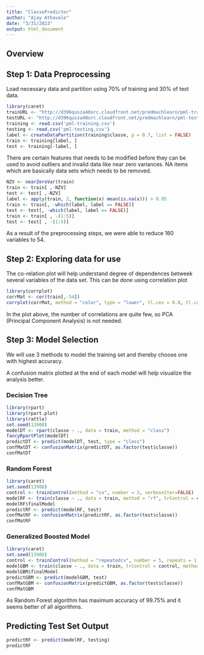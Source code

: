 ```yaml
---
title: "ClassePredictor"
author: "Ajay Athavale"
date: "3/31/2023"
output: html_document
---
```


## Overview


## Step 1: Data Preprocessing 

Load necessary data and partition using 70% of training and 30% of test data.


```r
library(caret)
trainURL <- "http://d396qusza40orc.cloudfront.net/predmachlearn/pml-training.csv"
testURL <- "http://d396qusza40orc.cloudfront.net/predmachlearn/pml-testing.csv"
training <- read.csv('pml-training.csv')
testing <- read.csv('pml-testing.csv')
label <- createDataPartition(training$classe, p = 0.7, list = FALSE)
train <- training[label, ]
test <- training[-label, ]
```

There are certain features that needs to be modified before they can be used to avoid 
outliers and invalid data like near zero variances. NA items which are basically data sets which needs to be removed.

```r
NZV <- nearZeroVar(train)
train <- train[ ,-NZV]
test <- test[ ,-NZV]
label <- apply(train, 2, function(x) mean(is.na(x))) > 0.95
train <- train[, -which(label, label == FALSE)]
test <- test[, -which(label, label == FALSE)]
train <- train[ , -(1:5)]
test <- test[ , -(1:5)]
```

As a result of the preprocessing steps, we were able to reduce 160 variables to 54.

## Step 2: Exploring data for use

The co-relation plot will help understand degree of dependences betweek several variables of the data set. This can be done using correlation plot

```r
library(corrplot)
corrMat <- cor(train[,-54])
corrplot(corrMat, method = "color", type = "lower", tl.cex = 0.8, tl.col = rgb(0,0,0))
```

In the plot above, the number of correlations are quite few, so PCA (Principal Component Analysis) is not needed.

## Step 3: Model Selection

We will use 3 methods to model the training set and thereby choose one with highest accuracy.

A confusion matrix plotted at the end of each model will help visualize the analysis better.

### Decision Tree

```r
library(rpart)
library(rpart.plot)
library(rattle)
set.seed(13908)
modelDT <- rpart(classe ~ ., data = train, method = "class")
fancyRpartPlot(modelDT)
predictDT <- predict(modelDT, test, type = "class")
confMatDT <- confusionMatrix(predictDT, as.factor(test$classe))
confMatDT
```

### Random Forest

```r
library(caret)
set.seed(13908)
control <- trainControl(method = "cv", number = 3, verboseIter=FALSE)
modelRF <- train(classe ~ ., data = train, method = "rf", trControl = control)
modelRF$finalModel
predictRF <- predict(modelRF, test)
confMatRF <- confusionMatrix(predictRF, as.factor(test$classe))
confMatRF
```

### Generalized Boosted Model

```r
library(caret)
set.seed(13908)
control <- trainControl(method = "repeatedcv", number = 5, repeats = 1, verboseIter = FALSE)
modelGBM <- train(classe ~ ., data = train, trControl = control, method = "gbm", verbose = FALSE)
modelGBM$finalModel
predictGBM <- predict(modelGBM, test)
confMatGBM <- confusionMatrix(predictGBM, as.factor(test$classe))
confMatGBM
```

As Random Forest algorithm has maximum accuracy of 99.75% and it seems better of all algorithms. 

## Predicting Test Set Output

```r
predictRF <- predict(modelRF, testing)
predictRF
```